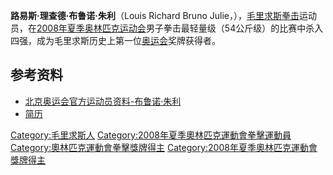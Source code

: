 '''路易斯·理查德·布鲁诺·朱利'''（Louis Richard Bruno Julie，{{bd|1978年|7月11日|||J}}），[[毛里求斯|毛里求斯]][[拳击|拳击]]运动员，在[[2008年夏季奥林匹克运动会|2008年夏季奥林匹克运动会]]男子拳击最轻量级（54公斤级）的比赛中杀入四强，成为毛里求斯历史上第一位[[奥运会|奥运会]]奖牌获得者。

==参考资料==
*[https://web.archive.org/web/20080903064412/http://results.beijing2008.cn/WRM/CHI/BIO/Athlete/0/237620.shtml 北京奥运会官方运动员资料-布鲁诺·朱利]
*[https://web.archive.org/web/20070918193536/http://melbourne2006.com.au/Participants/Participants?ID=107215 简历]
{{DEFAULTSORT:Julie, Bruno}}
[[Category:毛里求斯人|Category:毛里求斯人]]
[[Category:2008年夏季奧林匹克運動會拳擊運動員|Category:2008年夏季奧林匹克運動會拳擊運動員]]
[[Category:奧林匹克運動會拳擊獎牌得主|Category:奧林匹克運動會拳擊獎牌得主]]
[[Category:2008年夏季奧林匹克運動會獎牌得主|Category:2008年夏季奧林匹克運動會獎牌得主]]